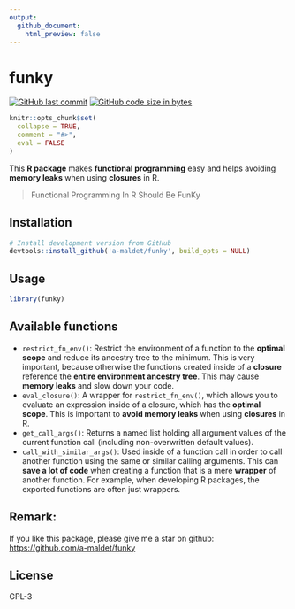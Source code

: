 ```yaml
---
output:
  github_document:
    html_preview: false
---
```


# funky

<!-- badges: start -->
[![GitHub last commit](https://img.shields.io/github/last-commit/a-maldet/funky.svg?logo=github)](https://github.com/a-maldet/funky/commits/master)
[![GitHub code size in bytes](https://img.shields.io/github/languages/code-size/a-maldet/funky.svg?logo=github)](https://github.com/a-maldet/funky)
<!-- badges: end -->

```r
knitr::opts_chunk$set(
  collapse = TRUE,
  comment = "#>",
  eval = FALSE
)
```


This **R package** makes **functional programming**
easy and helps avoiding
**memory leaks** when using **closures** in R.

> Functional Programming In R Should Be FunKy

## Installation

```r
# Install development version from GitHub
devtools::install_github('a-maldet/funky', build_opts = NULL)
```

## Usage

```r
library(funky)
```

## Available functions

- `restrict_fn_env()`: Restrict the environment of a function to the
  **optimal scope** and reduce its ancestry tree to the minimum. This
  is very important, because otherwise the functions created inside of a
  **closure** reference the **entire environment ancestry tree**.
  This may cause **memory leaks** and slow down your code.
- `eval_closure()`: A wrapper for `restrict_fn_env()`, which allows
  you to evaluate an expression inside of a closure, which has the
  **optimal scope**. This is important to **avoid memory leaks** when using
  **closures** in R.
- `get_call_args()`: Returns a named list holding all argument values of the
  current function call (including non-overwritten default values).
- `call_with_similar_args()`: Used inside of a function call in order
  to call another function using the same or similar calling
  arguments. This can **save a lot of code** when creating
  a function that is a mere **wrapper** of another function.
  For example, when developing R packages, the exported functions
  are often just wrappers.
  
## Remark:

If you like this package, please give me a star on github:
[https://github.com/a-maldet/funky](https://github.com/a-maldet/funky)

## License

GPL-3
